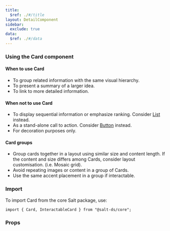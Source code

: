 ```yaml
---
title:
  $ref: ./#/title
layout: DetailComponent
sidebar:
  exclude: true
data:
  $ref: ./#/data
---
```


### Using the Card component

#### When to use Card

- To group related information with the same visual hierarchy.
- To present a summary of a larger idea.
- To link to more detailed information.

#### When not to use Card

- To display sequential information or emphasize ranking. Consider [List](../list) instead.
- As a stand-alone call to action. Consider [Button](../button) instead.
- For decoration purposes only.

#### Card groups

- Group cards together in a layout using similar size and content length. If the content and size differs among Cards, consider layout customisation. (i.e. Mosaic grid).
- Avoid repeating images or content in a group of Cards.
- Use the same accent placement in a group if interactable.

### Import

To import Card from the core Salt package, use:

```
import { Card, InteractableCard } from "@salt-ds/core";
```

### Props

<PropsTable packageName="core" componentName="Card" />
